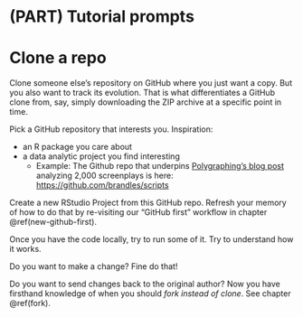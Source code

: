 # (PART) Tutorial prompts {-} 

# Clone a repo {#clone}

Clone someone else's repository on GitHub where you just want a copy. But you also want to track its evolution. That is what differentiates a GitHub clone from, say, simply downloading the ZIP archive at a specific point in time.

Pick a GitHub repository that interests you. Inspiration:

  * an R package you care about
  * a data analytic project you find interesting
    - Example: The Github repo that underpins [Polygraphing's blog post](http://polygraph.cool/films/) analyzing 2,000 screenplays is here: <https://github.com/brandles/scripts>
    
Create a new RStudio Project from this GitHub repo. Refresh your memory of how to do that by re-visiting our "GitHub first" workflow in chapter \@ref(new-github-first).
    
Once you have the code locally, try to run some of it. Try to understand how it works.

Do you want to make a change? Fine do that!

Do you want to send changes back to the original author? Now you have firsthand knowledge of when you should *fork instead of clone*. See chapter \@ref(fork).
